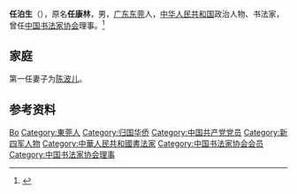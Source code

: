 '''任泊生'''（{{bd|1909年||1990年}}），原名'''任康林'''，男，[[广东|广东]][[东莞|东莞]]人，[[中华人民共和国|中华人民共和国]]政治人物、书法家，曾任[[中国书法家协会|中国书法家协会]]理事。<ref>{{Cite book|title=中国古今书画名人大辞典|author=陈炳华主编|publisher=天津古籍出版社|year=1998|isbn=9787805046334|location=天津|pages=}}</ref>

== 家庭 ==
第一任妻子为[[陈波儿|陈波儿]]。

== 参考资料 ==
{{reflist}}

{{中国人物小作品}}
{{中国书法家协会第一届理事会}}

{{Authority control}}
{{DEFAULTSORT:Ren任}}
[[Category:任姓|Bo]]
[[Category:東莞人|Category:東莞人]]
[[Category:归国华侨|Category:归国华侨]]
[[Category:中国共产党党员|Category:中国共产党党员]]
[[Category:新四军人物|Category:新四军人物]]
[[Category:中華人民共和國書法家|Category:中華人民共和國書法家]]
[[Category:中国书法家协会会员|Category:中国书法家协会会员]]
[[Category:中国书法家协会理事|Category:中国书法家协会理事]]